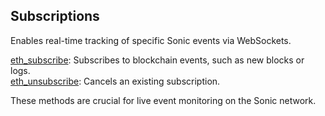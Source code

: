 
<Meta
  title="Sonic subscriptions info| dRPC"
/>

## Subscriptions

Enables real-time tracking of specific Sonic events via WebSockets.

[eth_subscribe](/sonic-api/subscriptions/eth_subscribe): Subscribes to blockchain events, such as new blocks or logs. \
[eth_unsubscribe](/sonic-api/subscriptions/eth_unsubscribe): Cancels an existing subscription.

These methods are crucial for live event monitoring on the Sonic network.


<Space h={16} />
<GetStarted />
